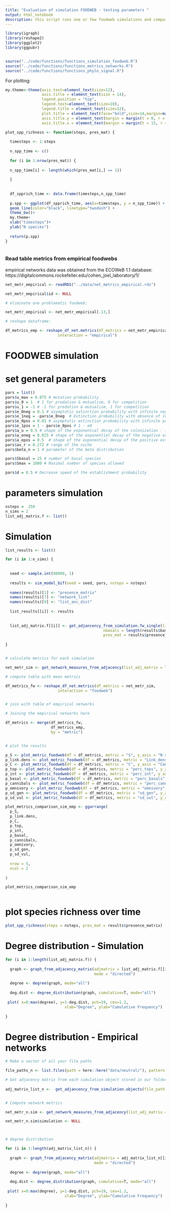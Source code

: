 ```yaml
---
title: "Evaluation of simulation FOODWEB - testing parameters "
output: html_notebook
description: this script runs one or few foodweb simulations and compares the characteristics of the simulated community with those of empirical foodwebs - different combinations of parameters can be tested to explore the results they yield
---
```






```r

library(igraph)
library(reshape2)
library(ggplot2)
library(ggpubr)


source("../code/functions/functions_simulation_foodweb.R")
source("../code/functions/functions_metrics_networks.R")
source("../code/functions/functions_phylo_signal.R")


```



For plotting:

```r
my.theme<-theme(axis.text=element_text(size=12),
                axis.title = element_text(size = 14),
                legend.position = "top",
                legend.text=element_text(size=10),
                legend.title = element_text(size=12),
                plot.title = element_text(face="bold",size=14,margin=margin(0,0,20,0),hjust = 0.5),
                axis.title.y = element_text(margin = margin(t = 0, r = 15, b = 0, l = 0)),
                axis.title.x = element_text(margin = margin(t = 15, r = 0, b = 0, l = 0)))
```




```r

plot_spp_richness <- function(steps, pres_mat) {
  
  timesteps <- 1:steps
  
  n_spp_time <- c()
  
  for (i in 1:nrow(pres_mat)) {
  
  n_spp_time[i] <- length(which(pres_mat[i,] == 1))
  
  }
  
  
  df_spprich_time <- data.frame(timesteps,n_spp_time)
  
  p.spp <- ggplot(df_spprich_time, aes(x=timesteps, y = n_spp_time)) +
  geom_line(color="black", linetype="twodash") +
  theme_bw()+
  my.theme+
  xlab("timesteps")+
  ylab("N species")
  
  return(p.spp)
}



```





### Read table metrics from empirical foodwebs

empirical networks data was obtained from the ECOWeB 1.1 database:
https://digitalcommons.rockefeller.edu/cohen_joel_laboratory/1/

```r

net_metr_empirical <- readRDS("../data/net_metrics_empirical.rds")

net_metr_empirical$id <- NULL

# eliminate one problematic foodweb:

net_metr_empirical <- net_metr_empirical[-13,]

# reshape dataframe:

df_metrics_emp <- reshape_df_net.metrics(df_metrics = net_metr_empirical,
                       interaction = "empirical")
```



# FOODWEB simulation


# set general parameters


```r

pars = list()
pars$u_max = 0.075 # mutation probability
pars$u_0 = 1  # 1 for predation & mutualism, 0 for competition
pars$u_1 = -1 # -1 for predation & mutualism, 1 for competition
pars$e_0neg = 0.1 # asymptotic extinction probability with infinite negative interactions
pars$e_1neg = -pars$e_0neg  # Extinction probability with absence of interactions
pars$e_0pos = 0.01 # asymptotic extinction probability with infinite positive interactions
pars$e_1pos = 1 - pars$e_0pos # 1 - e0
pars$a_u = 0.5 # shape of the exponential decay of the colonization - interaction relationship	
pars$a_eneg = 0.025 # shape of the exponential decay of the negative extinction - interaction relationship 
pars$a_epos = 0.5  # shape of the exponential decay of the positive extinction - interaction relationship 
pars$av_r = 0.272 # range of the niche 
pars$beta_n = 1 # parameter of the beta distribution 

pars$Sbasal = 25 # number of basal species 
pars$Smax = 1000 # Maximal number of species allowed

pars$d = 0.5 # Decrease speed of the establishment probability

```


# parameters simulation

```r
nsteps =  250
n_sims = 2
list_adj_matrix.f <- list()

```


# Simulation

```r


list_results <- list()

for (i in 1:n_sims) {
  
  
  seed <- sample.int(80000, 1)
  
  results <- sim_model_bif(seed = seed, pars, nsteps = nsteps)
  
  names(results)[1] <- "presence_matrix"
  names(results)[7] <- "network_list"
  names(results)[9] <- "list_anc_dist"
  
  list_results[[i]] <- results
  
     
  list_adj_matrix.f[[i]] <- get_adjancency_from_simulation.fw_single(list_networks = results$network_list,
                                           nbasals = length(results$basal),
                                           pres_mat = results$presence_matrix)
  
}


# calculate metrics for each simulation

net_metr_sim <- get_network_measures_from_adjacency(list_adj_matrix = list_adj_matrix.f)

# compute table with mean metrics

df_metrics_fw <- reshape_df_net.metrics(df_metrics = net_metr_sim,
                       interaction = "foodweb")


# join with table of empirical networks

# Joining the empirical networks here

df_metrics <- merge(df_metrics_fw,
                    df_metrics_emp,
                    by = "metric")


# plot the results

p_S <- plot_metric_foodweb(df = df_metrics, metric = "S", y_axis = "N species")
p_link.dens <- plot_metric_foodweb(df = df_metrics, metric = "Link_density", y_axis = "L/S")
p_C <- plot_metric_foodweb(df = df_metrics, metric = "C", y_axis = "Connectance")
p_top <- plot_metric_foodweb(df = df_metrics, metric = "perc_tops", y_axis = "% top species")
p_int <- plot_metric_foodweb(df = df_metrics, metric = "perc_int", y_axis = "% intermediate species")
p_basal <- plot_metric_foodweb(df = df_metrics, metric = "perc_basals", y_axis = "% basal species")
p_cannibals <- plot_metric_foodweb(df = df_metrics, metric = "perc_cannibals", y_axis = "% cannibal species")
p_omnivory <- plot_metric_foodweb(df = df_metrics, metric = "omnivory", y_axis = "omnivory")
p_sd_gen <- plot_metric_foodweb(df = df_metrics, metric = "sd_gen", y_axis = "SD generality")
p_sd_vul <- plot_metric_foodweb(df = df_metrics, metric = "sd_vul", y_axis = "SD vulnerability")

plot_metrics_comparison_sim_emp <- ggarrange(
  p_S,
  p_link.dens,
  p_C,
  p_top,
  p_int,
  p_basal,
  p_cannibals,
  p_omnivory,
  p_sd_gen,
  p_sd_vul,
  
  nrow = 5,
  ncol = 2
  
)

plot_metrics_comparison_sim_emp



```



# plot species richness over time

```r

plot_spp_richness(steps = nsteps, pres_mat = results$presence_matrix)

```


# Degree distribution - Simulation

```r

for (i in 1:length(list_adj_matrix.f)) {
  
  graph <- graph_from_adjacency_matrix(adjmatrix = list_adj_matrix.f[[i]],
                                       mode = "directed")
  
  degree <- degree(graph, mode="all")
  
  deg.dist <- degree_distribution(graph, cumulative=T, mode="all")
  
 plot( x=0:max(degree), y=1-deg.dist, pch=19, cex=1.2,
                          xlab="Degree", ylab="Cumulative Frequency")
  
}


```


# Degree distribution - Empirical networks


```r

# Make a vector of all your file paths

file_paths_n <- list.files(path = here::here("data/neutral/"), pattern = ".rds", full.names = TRUE)

# Get adjacency matrix from each simulation object stored in our folder
         
adj_matrix_list_n <-  get_adjancency_from_simulation.objects(file_path = file_paths_n)


# Compute network metrics

net_metr_n.sim <- get_network_measures_from_adjacency(list_adj_matrix = adj_matrix_list_n)

net_metr_n.sim$simulation <- NULL



# degree distribution

for (i in 1:length(adj_matrix_list_n)) {
  
  graph <- graph_from_adjacency_matrix(adjmatrix = adj_matrix_list_n[[i]],
                                       mode = "directed")
  
  degree <- degree(graph, mode="all")
  
  deg.dist <- degree_distribution(graph, cumulative=T, mode="all")
  
 plot( x=0:max(degree), y=1-deg.dist, pch=19, cex=1.2,
                          xlab="Degree", ylab="Cumulative Frequency")
  
}

    
```
